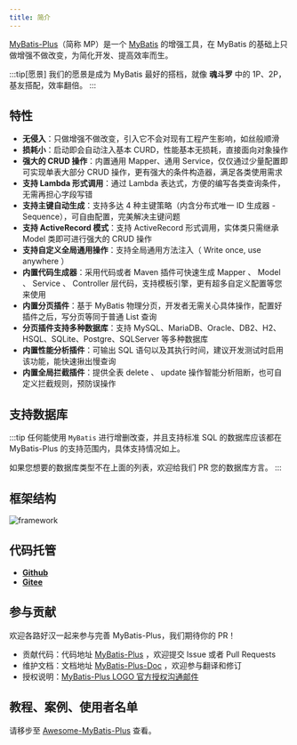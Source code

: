 ```yaml
---
title: 简介
---
```



[MyBatis-Plus](https://github.com/baomidou/mybatis-plus)（简称 MP）是一个 [MyBatis](https://www.mybatis.org/mybatis-3/) 的增强工具，在 MyBatis 的基础上只做增强不做改变，为简化开发、提高效率而生。

:::tip[愿景]
我们的愿景是成为 MyBatis 最好的搭档，就像 **魂斗罗** 中的 1P、2P，基友搭配，效率翻倍。
:::

<Partner />

## 特性

- **无侵入**：只做增强不做改变，引入它不会对现有工程产生影响，如丝般顺滑
- **损耗小**：启动即会自动注入基本 CURD，性能基本无损耗，直接面向对象操作
- **强大的 CRUD 操作**：内置通用 Mapper、通用 Service，仅仅通过少量配置即可实现单表大部分 CRUD 操作，更有强大的条件构造器，满足各类使用需求
- **支持 Lambda 形式调用**：通过 Lambda 表达式，方便的编写各类查询条件，无需再担心字段写错
- **支持主键自动生成**：支持多达 4 种主键策略（内含分布式唯一 ID 生成器 - Sequence），可自由配置，完美解决主键问题
- **支持 ActiveRecord 模式**：支持 ActiveRecord 形式调用，实体类只需继承 Model 类即可进行强大的 CRUD 操作
- **支持自定义全局通用操作**：支持全局通用方法注入（ Write once, use anywhere ）
- **内置代码生成器**：采用代码或者 Maven 插件可快速生成 Mapper 、 Model 、 Service 、 Controller 层代码，支持模板引擎，更有超多自定义配置等您来使用
- **内置分页插件**：基于 MyBatis 物理分页，开发者无需关心具体操作，配置好插件之后，写分页等同于普通 List 查询
- **分页插件支持多种数据库**：支持 MySQL、MariaDB、Oracle、DB2、H2、HSQL、SQLite、Postgre、SQLServer 等多种数据库
- **内置性能分析插件**：可输出 SQL 语句以及其执行时间，建议开发测试时启用该功能，能快速揪出慢查询
- **内置全局拦截插件**：提供全表 delete 、 update 操作智能分析阻断，也可自定义拦截规则，预防误操作

## 支持数据库

<SupportDb />

:::tip
任何能使用 `MyBatis` 进行增删改查，并且支持标准 SQL 的数据库应该都在 MyBatis-Plus 的支持范围内，具体支持情况如上。

如果您想要的数据库类型不在上面的列表，欢迎给我们 PR 您的数据库方言。
:::

## 框架结构

![framework](/images/content/mybatis-plus-framework.jpg)

## 代码托管

- **[Github](https://github.com/baomidou/mybatis-plus)**
- **[Gitee](https://gitee.com/baomidou/mybatis-plus)**

## 参与贡献

欢迎各路好汉一起来参与完善 MyBatis-Plus，我们期待你的 PR！

- 贡献代码：代码地址 [MyBatis-Plus](https://github.com/baomidou/mybatis-plus) ，欢迎提交 Issue 或者 Pull Requests
- 维护文档：文档地址 [MyBatis-Plus-Doc](https://github.com/baomidou/mybatis-plus-doc) ，欢迎参与翻译和修订
- 授权说明：[MyBatis-Plus LOGO 官方授权沟通邮件](/document/logo-request.html)

## 教程、案例、使用者名单

请移步至 [Awesome-MyBatis-Plus](https://github.com/baomidou/awesome-mybatis-plus) 查看。
